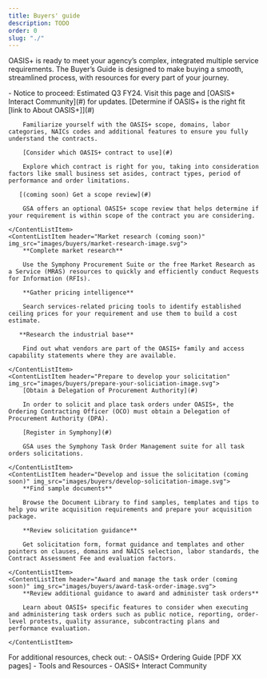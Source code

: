 ```yaml
---
title: Buyers' guide
description: TODO
order: 0
slug: "./"
---
```


OASIS+ is ready to meet your agency’s complex, integrated multiple service requirements. The Buyer’s Guide is designed to make buying a smooth, streamlined process, with resources for every part of your journey. 

<Alert heading="Upcoming dates and events">
    - Notice to proceed: Estimated Q3 FY24.
    Visit this page and [OASIS+ Interact Community](#) for updates.
</Alert>
<ContentList>
    <ContentListItem header="Acquisition Planning" img_src="images/buyers/acq-planning-image.svg">
        [Determine if OASIS+ is the right fit [link to About OASIS+]](#)

        Familiarize yourself with the OASIS+ scope, domains, labor categories, NAICs codes and additional features to ensure you fully understand the contracts.

        [Consider which OASIS+ contract to use](#)

        Explore which contract is right for you, taking into consideration factors like small business set asides, contract types, period of performance and order limitations.

       [(coming soon) Get a scope review](#)

        GSA offers an optional OASIS+ scope review that helps determine if your requirement is within scope of the contract you are considering.

    </ContentListItem>
    <ContentListItem header="Market research (coming soon)" img_src="images/buyers/market-research-image.svg">
        **Complete market research**

        Use the Symphony Procurement Suite or the free Market Research as a Service (MRAS) resources to quickly and efficiently conduct Requests for Information (RFIs). 

        **Gather pricing intelligence**

        Search services-related pricing tools to identify established ceiling prices for your requirement and use them to build a cost estimate.

       **Research the industrial base**

        Find out what vendors are part of the OASIS+ family and access capability statements where they are available.

    </ContentListItem>
    <ContentListItem header="Prepare to develop your solicitation" img_src="images/buyers/prepare-your-soliciation-image.svg">
        [Obtain a Delegation of Procurement Authority](#)

        In order to solicit and place task orders under OASIS+, the Ordering Contracting Officer (OCO) must obtain a Delegation of Procurement Authority (DPA).
 
        [Register in Symphony](#)

        GSA uses the Symphony Task Order Management suite for all task orders solicitations. 

    </ContentListItem>
    <ContentListItem header="Develop and issue the solicitation (coming soon)" img_src="images/buyers/develop-solicitation-image.svg">
        **Find sample documents**

        Browse the Document Library to find samples, templates and tips to help you write acquisition requirements and prepare your acquisition package.
 
        **Review solicitation guidance**

        Get solicitation form, format guidance and templates and other pointers on clauses, domains and NAICS selection, labor standards, the Contract Assessment Fee and evaluation factors. 

    </ContentListItem>
    <ContentListItem header="Award and manage the task order (coming soon)" img_src="images/buyers/award-task-order-image.svg">
        **Review additional guidance to award and administer task orders**

        Learn about OASIS+ specific features to consider when executing and administering task orders such as public notice, reporting, order-level protests, quality assurance, subcontracting plans and performance evaluation.
 
    </ContentListItem>
</ContentList>
<SummaryBox header="Can’t find what you’re looking for?">
    For additional resources, check out:
    - OASIS+ Ordering Guide [PDF XX pages]
    - Tools and Resources
    - OASIS+ Interact Community 
</SummaryBox>
